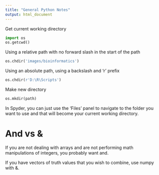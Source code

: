 ```yaml
---
title: "General Python Notes"
output: html_document
---
```


Get current working directory
```python
import os
os.getcwd()
```
Using a relative path with no forward slash in the start of the path
```python
os.chdir('images/bioinformatics') 
```

Using an absolute path, using a backslash and 'r' prefix
```python
os.chdir(r'D:\R\Scripts')
```

Make new directory

```python
os.mkdir(path)
```

In Spyder, you can just use the 'Files' panel to navigate to the folder you want to use and that will become your current working directory.

# And vs &

If you are not dealing with arrays and are not performing math manipulations of integers, you probably want and.

If you have vectors of truth values that you wish to combine, use numpy with &.


